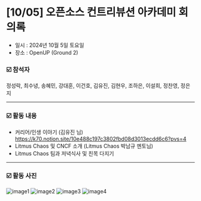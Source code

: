 # [10/05] 오픈소스 컨트리뷰션 아카데미 회의록

- 일시 : 2024년 10월 5일 토요일
- 장소 : OpenUP (Ground 2)

### ☑️ 참석자

정성락, 최수녕, 송혜민, 강대훈, 이건호, 김유진, 김현우, 조하은, 이설희, 정찬영, 정은지

---

### ☑️ 활동 내용

- 커리어/인생 이야기 (김유진 님) https://k70.notion.site/10e488c197c3802fbd08d3013ecdd6c6?pvs=4
- Litmus Chaos 및 CNCF 소개 (Litmus Chaos 박남규 멘토님)
- Litmus Chaos 팀과 저녁식사 및 친목 다지기

---

### ☑️ 활동 사진

![image1](./images/241005_1.jpg)
![image2](./images/241005_2.jpg)
![image3](./images/241005_3.jpg)
![image4](./images/241005_4.jpg)
